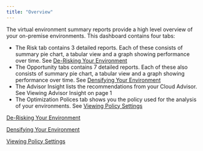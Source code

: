 ```yaml
---
title: "Overview"
---
```


The virtual environment summary reports provide a high level overview of your on-premise environments. This dashboard contains four tabs:

* The Risk tab contains 3 detailed reports. Each of these consists of summary pie chart, a tabular view and a graph showing performance over time. See [De-Risking Your Environment](../Reporting_Framework/De-Risking_Your_Environment)
* The Opportunity tabs contains 7 detailed reports. Each of these also consists of summary pie chart, a tabular view and a graph showing performance over time. See [Densifying Your Environment](../Reporting_Framework/Densifying_Your_Environment)
* The Advisor Insight lists the recommendations from your Cloud Advisor. See Viewing Advisor Insight on page 1
* The Optimization Polices tab shows you the policy used for the analysis of your environments. See [Viewing Policy Settings](../Reporting_Framework/Viewing_Policy_Settings)

[De-Risking Your Environment](/docs/WebHelp_Densify/Content/Reporting_Framework/De-Risking_Your_Environment)

[Densifying Your Environment](/docs/WebHelp_Densify/Content/Reporting_Framework/Densifying_Your_Environment)

[Viewing Policy Settings](/docs/WebHelp_Densify/Content/Reporting_Framework/Viewing_Policy_Settings)